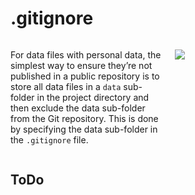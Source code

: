 # .gitignore

:::: {.columns}

::: {.column width="50%"}
For data files with personal data, the simplest way to ensure they’re not published in a public repository is to store all data files in a `data` sub-folder in the project directory and then exclude the data sub-folder from the Git repository. This is done by specifying the data sub-folder in the `.gitignore` file.  
:::

::: {.column width="50%"}
![](resources/gitignore.png){fig-align="right"}
:::

::::

## ToDo  

